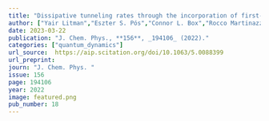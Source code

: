 ```yaml
---
title: "Dissipative tunneling rates through the incorporation of first-principles electronic  friction in instanton rate theory. I. Theory"
author: ["Yair Litman","Eszter S. Pós","Connor L. Box","Rocco Martinazzo","Reinhard J. Maurer","Mariana Rossi"]
date: 2023-03-22
publication: "J. Chem. Phys., **156**, _194106_ (2022)."
categories: ["quantum_dynamics"]
url_source:  https://aip.scitation.org/doi/10.1063/5.0088399
url_preprint: 
journ: "J. Chem. Phys. "
issue: 156
page: 194106
year: 2022
image: featured.png
pub_number: 18
---
```

